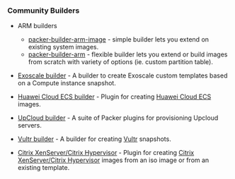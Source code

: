 ### Community Builders

- ARM builders

  - [packer-builder-arm-image](https://github.com/solo-io/packer-builder-arm-image) - simple builder lets you extend on existing system images.
  - [packer-builder-arm](https://github.com/mkaczanowski/packer-builder-arm) - flexible builder lets you extend or build images from scratch with variety of options (ie. custom partition table).

- [Exoscale builder](https://github.com/exoscale/packer-plugin-exoscale) - A builder to create Exoscale custom templates based on a Compute instance snapshot.

- [Huawei Cloud ECS builder](https://github.com/huaweicloud/packer-builder-huaweicloud-ecs) - Plugin for creating [Huawei Cloud ECS](https://www.huaweicloud.com/intl/en-us/) images.

- [UpCloud builder](https://github.com/UpCloudLtd/packer-plugin-upcloud) - A suite of Packer plugins for provisioning Upcloud servers.

- [Vultr builder](https://github.com/vultr/packer-builder-vultr) - A builder for creating [Vultr](https://www.vultr.com/) snapshots.

- [Citrix XenServer/Citrix Hypervisor](https://github.com/xenserver/packer-builder-xenserver) - Plugin for creating [Citrix XenServer/Citrix Hypervisor](https://xenserver.org/) images from an iso image or from an existing template.
